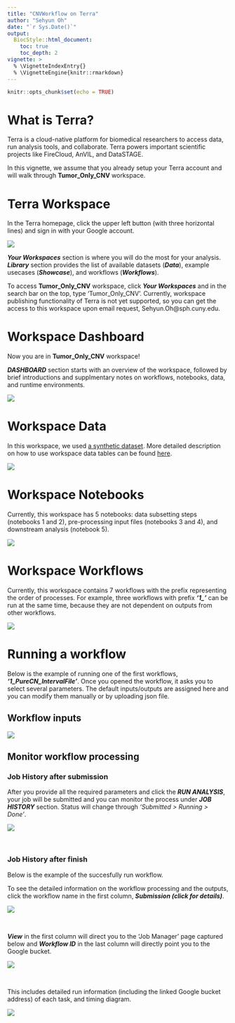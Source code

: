 ```yaml
---
title: "CNVWorkflow on Terra"
author: "Sehyun Oh"
date: "`r Sys.Date()`"
output:
  BiocStyle::html_document:
    toc: true
    toc_depth: 2
vignette: >
  % \VignetteIndexEntry{}
  % \VignetteEngine{knitr::rmarkdown}
---
```


```r
knitr::opts_chunk$set(echo = TRUE)
```


# What is Terra?
Terra is a cloud-native platform for biomedical researchers to access data, run analysis tools, and collaborate. Terra powers important scientific projects like FireCloud, AnVIL, and DataSTAGE.   

In this vignette, we assume that you already setup your Terra account and will 
walk through **Tumor_Only_CNV** workspace. 




# Terra Workspace
In the Terra homepage, click the upper left button (with three horizontal lines) and
sign in with your Google account.

![](figures/Workspace.png)

_**Your Workspaces**_ section is where you will do the most for your analysis. _**Library**_ section provides the list of available datasets (_**Data**_), example usecases (_**Showcase**_), and workflows (_**Workflows**_).

To access **Tumor_Only_CNV** workspace, click _**Your Workspaces**_ and in the search 
bar on the top, type 'Tumor_Only_CNV'. Currently, workspace publishing 
functionality of Terra is not yet supported, so you can get the access to this 
workspace upon email request, Sehyun.Oh@sph.cuny.edu.




# Workspace Dashboard
Now you are in **Tumor_Only_CNV** workspace!

_**DASHBOARD**_ section starts with an overview of the workspace, followed by 
brief introductions and supplmentary notes on workflows, notebooks, data, and 
runtime environments.

![](figures/Dashboard.png)




# Workspace Data
In this workspace, we used [a synthetic dataset](https://app.terra.bio/#workspaces/bioit-hackathon/BioIT-Hackathon-2019-Synthetic-Data-Team).
More detailed description on how to use workspace data tables can be found [here](https://support.terra.bio/hc/en-us/articles/360025758392-Managing-data-with-the-data-table-).

![](figures/Data.png)

# Workspace Notebooks
Currently, this workspace has 5 notebooks: data subsetting steps (notebooks 1 and 2),
pre-processing input files (notebooks 3 and 4), and downstream analysis (notebook 5).

![](figures/Notebooks.png)

# Workspace Workflows
Currently, this workspace contains 7 workflows with the prefix representing the 
order of processes. For example, three workflows with prefix _**'1_'**_ can be 
run at the same time, because they are not dependent on outputs from other workflows. 

![](figures/Workflows.png)

# Running a workflow
Below is the example of running one of the first workflows, _**'1_PureCN_IntervalFile'**_. Once you opened the workflow, it asks you to select several parameters. The default 
inputs/outputs are assigned here and you can modify them manually or by uploading json
file.

## Workflow inputs
![](figures/Workflow_Inputs.png)

## Monitor workflow processing
### Job History after submission
After you provide all the required parameters and click the _**RUN ANALYSIS**_, 
your job will be submitted and you can monitor the process under _**JOB HISTORY**_ 
section. Status will change through *'Submitted > Running > Done'*.

![](figures/Job_History_Running.png)

<br>

### Job History after finish  
Below is the example of the succesfully run workflow.

To see the detailed information on the workflow processing and the outputs, click
the workflow name in the first column, _**Submission (click for details)**_. 

![](figures/Job_History_Done.png)

<br>

_**View**_ in the first column will direct you to the 'Job Manager' page captured
below and _**Workflow ID**_ in the last column will directly point you to the Google bucket.  

![](figures/Job_History_Done2.png)

<br>

This includes detailed run information (including the linked Google bucket
address) of each task, and timing diagram. 

![](figures/Job_History_Detail.png)

